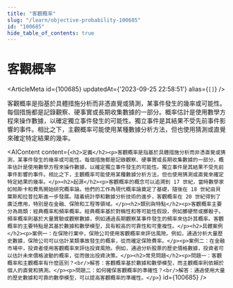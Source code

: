 ```yaml
---
title: "客觀概率"
slug: "/learn/objective-probability-100685"
id: "100685"
hide_table_of_contents: true
---
```



# 客觀概率

<ArticleMeta id={100685} updatedAt={'2023-09-25 22:58:51'} alias={`[]`} />
<div className='border-solid border-b border-t-0 my-4 border-[var(--ifm-color-gray-300)]' />

客觀概率是指基於具體措施分析而非憑直覺或猜測，某事件發生的幾率或可能性。每個措施都是記錄觀察、硬事實或長期收集數據的一部分。概率估計是使用數學方程來操作數據，以確定獨立事件發生的可能性。獨立事件是其結果不受先前事件影響的事件。相比之下，主觀概率可能使用某種數據分析方法，但也使用猜測或直覺來確定特定結果的幾率。

<AIContent content={`<h2>定義</h2><p>客觀概率是指基於具體措施分析而非憑直覺或猜測，某事件發生的幾率或可能性。每個措施都是記錄觀察、硬事實或長期收集數據的一部分。概率估計是使用數學方程來操作數據，以確定獨立事件發生的可能性。獨立事件是其結果不受先前事件影響的事件。相比之下，主觀概率可能使用某種數據分析方法，但也使用猜測或直覺來確定特定結果的幾率。</p><h2>起源</h2><p>客觀概率的概念可以追溯到 17 世紀，當時數學家如帕斯卡和費馬開始研究概率論。他們的工作為現代概率論奠定了基礎，隨後在 18 世紀由貝葉斯和拉普拉斯進一步發展。隨着統計學和數據分析技術的進步，客觀概率在 20 世紀得到了廣泛應用，特別是在金融、保險和工程等領域。</p><h2>類別與特點</h2><p>客觀概率主要分為兩類：經典概率和頻率概率。經典概率基於對稱性和等可能性假設，例如擲硬幣或擲骰子。頻率概率則基於大量實驗或觀察數據，例如通過長期觀察某事件發生的頻率來估計其概率。客觀概率的主要特點是其基於數據和數學模型，具有較高的可靠性和可重複性。</p><h2>具體案例</h2><p>案例一：在保險行業中，保險公司使用客觀概率來評估風險。例如，通過分析大量歷史數據，保險公司可以估計某類事故發生的概率，從而確定保險費率。</p><p>案例二：在金融市場中，投資者使用客觀概率來評估投資風險。例如，通過分析股票的歷史價格數據，投資者可以估計未來價格波動的概率，從而做出投資決策。</p><h2>常見問題</h2><p>問題一：客觀概率和主觀概率有什麼區別？<br/>解答：客觀概率基於數據和數學模型，而主觀概率則依賴於個人的直覺和猜測。</p><p>問題二：如何確保客觀概率的準確性？<br/>解答：通過使用大量的歷史數據和可靠的數學模型，可以提高客觀概率的準確性。</p>`} id={100685} />
